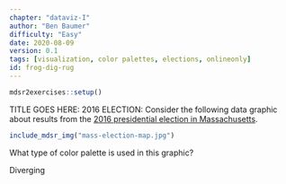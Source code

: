 ```yaml
---
chapter: "dataviz-I"
author: "Ben Baumer"
difficulty: "Easy"
date: 2020-08-09 
version: 0.1
tags: [visualization, color palettes, elections, onlineonly]
id: frog-dig-rug
---
```


```r
mdsr2exercises::setup()
```

TITLE GOES HERE: 2016 ELECTION: Consider the following data graphic about results from the [2016 presidential election in Massachusetts](https://www.wbur.org/politicker/2016/11/08/massachusetts-election-map).

```r
include_mdsr_img("mass-election-map.jpg")
```

What type of color palette is used in this graphic?

<!--answer-start-->
Diverging
<!--answer-end-->

